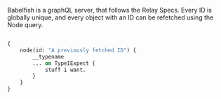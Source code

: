 Babelfish is a graphQL server, that follows the Relay Specs. Every ID is globally unique, and every object with an ID can be refetched using the Node query.

```graphQL

{
    node(id: "A previously fetched ID") {
        __typename
        ... on TypeIExpect {
            stuff i want.
        }
    }
}

```
